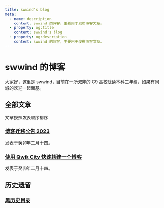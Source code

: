 ```yaml
---
title: swwind's blog
meta:
  - name: description
    content: swwind 的博客，主要用于发布博客文章。
  - property: og:title
    content: swwind's blog
  - property: og:description
    content: swwind 的博客，主要用于发布博客文章。
---
```


# swwind 的博客

大家好，这里是 swwind，目前在一所双非的 C9 高校就读本科三年级，如果有同城的欢迎一起面基。

## 全部文章

文章按照发表顺序排序

### [博客迁移公告 2023](/annouce/blog-transfer)

发表于癸卯年二月十四。

### [使用 Qwik City 快速搭建一个博客](/post/qwik-blog)

发表于癸卯年二月十四。

## 历史遗留

### [黑历史目录](/black-history)
